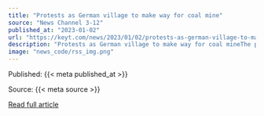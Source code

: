 ```yaml
---
title: "Protests as German village to make way for coal mine"
source: "News Channel 3-12"
published_at: "2023-01-02"
url: "https://keyt.com/news/2023/01/02/protests-as-german-village-to-make-way-for-coal-mine/"
description: "Protests as German village to make way for coal mineThe post Protests as German village to make way for coal mine appeared first on News Channel 3-12."
image: "news_code/rss_img.png"
---
```



  Published: {{< meta published_at >}}
  

  Source: {{< meta source >}}
  

  [Read full article]({{< meta url >}})
  

